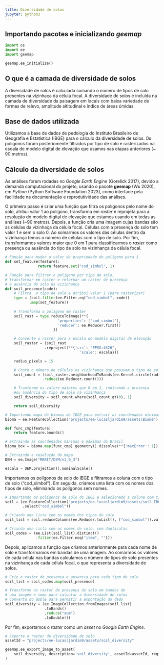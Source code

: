 ```yaml
---
title: Diversidade de solos
jupyter: python3
---
```




## Importando pacotes e inicializando *geemap*

```python
import os
import ee
import geemap
```

```python
geemap.ee_initialize()
```

## O que é a camada de diversidade de solos

A diversidade de solos é calculada somando o número de tipos de solo presentes na vizinhaça da célula focal. A diversidade de solos é incluída na camada de  diversidade da paisagem em locais com baixa variedade de formas de relevo, amplitude altitudinal e índice de áreas úmidas. 

## Base de dados utilizada

Utilizamos a base de dados de pedologia do Instituto Brasileiro de Geografia e Estatística (IBGE) para o cálculo da diversidade de solos. Os polígonos foram posteriomente filtrados por tipo de solo e rasterizados na escala do modelo digital de elevação que usamos nas etapas anteriores (~ 90 metros).

<!---
Incluir ano da base de dados para incluir nas referências.
-->

## Cálculo da diversidade de solos

As análises foram rodadas no *Google Earth Engine* (Gorelick 2017), devido a demanda computacional do projeto, usando o pacote **geemap** (Wu 2020), em *Python* (Python Software Foundation 2023), como interface pela facilidade na documentação e reprodutividade das análises. 

O primeiro passo é criar uma função que filtra os polígonos pelo nome do solo, atribui valor 1 ao polígono, transforma em *raster* e reprojeta para a resolução do modelo digital de elevação que estamos usando em todas as análises (~90 metros). Depois, a função cria uma imagem cujas bandas são as células da vizinhaça da célula focal. Células com a presença do solo tem valor 1 e sem o solo 0. Ao somarmos os valores das células dentro da vizinhança temos o número de células com o tipo de solo. Por fim, transformamos valores maior que 0 em 1 para classificarmos o *raster* como presença ou ausência do tipo de solo na vizinhança da célula focal.

```python
# Função para mudar o valor da propriedade do polígono para 1
def set_feature(feature):
               return feature.set("cod_simbol", 1)

# Função para filtrar o polígono por tipo de solo, 
# transformar em raster e retornar um raster de presença
# e ausência do solo na vizinhança     
def soil_presence(code):
    # Filtra  o tipo de solo e atribui valor 1 (para rasterizar)  
    type = (soil.filter(ee.Filter.eq("cod_simbol", code))
           .map(set_feature))
    
    # Transforma o polígono em raster
    soil_rast = type.reduceToImage(**{
                        'properties': ["cod_simbol"],
                        'reducer': ee.Reducer.first()
                      })

    # Converte o raster para a escala do modelo digital de elevação
    soil_raster = (soil_rast
                  .reproject(**{'crs': "EPSG:4326",
                                  'scale': escala}))

    radius_pixels = 15

    # Conte o número de células na vizinhança que possuem o tipo de solo selecionado
    soil_count = (soil_raster.neighborhoodToBands(ee.Kernel.circle(radius_pixels))
                 .reduce(ee.Reducer.count()))

    # Tranforme os valore maiores que 0 em 1, indicando a presença
    #ou ausência do tipo de solo na vizinhança
    soil_diversity = soil_count.where(soil_count.gt(0), 1)

    return soil_diversity
```

```python
# Importando mapa de biomas do IBGE para extrair as coordenadas mínimas e máximas do Brasil
bioma = ee.FeatureCollection("projects/ee-lucasljardim9/assets/Biome")

def func_cmp(feature):
    return feature.bounds() 

# Extraindo as coordenadas mínimas e máximas do Brasil
bioma_box = bioma.map(func_cmp).geometry().dissolve(**{'maxError': 1}).bounds()

# Extraindo a resolução do mapa
DEM = ee.Image("MERIT/DEM/v1_0_3") 

escala = DEM.projection().nominalScale()
```

Importamos os polígonos de solo do IBGE e filtramos a coluna com o tipo de solo ("cod_simbol"). Em seguida, criamos uma lista com os nomes dos tipos de solo, eliminando os polígonos sem nomes.

```python
# Importando os polígonos de solo do IBGE e selecionado a coluna com tipos de solo
soil = (ee.FeatureCollection("projects/ee-lucasljardim9/assets/soil_IBGE")
        .select("cod_simbol"))

# Criando uma lista com os nomes dos tipos de solo
soil_list = soil.reduceColumns(ee.Reducer.toList(), ["cod_simbol"]).values().get(0)

# Criando uma lista com os nomes de solo, sem duplicatas
soil_codes = (ee.List(soil_list).distinct()
              .filter(ee.Filter.neq("item", "")))
```

Depois, aplicamos a função que criamos anteriormente para cada nome de solo e transformamos em bandas de uma imagem. Ao somarmos os valores de cada célula nas bandas calculamos o número de tipos de solo presentes na vizinhança de cada célula focal, o que representa a diversidade de solos.

```python
# Crie o raster de presença e ausencia para cada tipo de solo
soil_list = soil_codes.map(soil_presence)

# Transforme os raster de presença de solo em bandas de 
# uma imagem e soma para calcular a diversidade de solos
# Converta do doble para permitir a exportação do dado
soil_diversity = (ee.ImageCollection.fromImages(soil_list)
                  .toBands()
                  .reduce("sum")
                  .toDouble())
```

Por fim, exportamos o *raster* como um *asset* no *Google Earth Engine*.

```python
# Exporte o raster de diversidade de solo 
assetId = "projects/ee-lucasljardim9/assets/soil_diversity"

geemap.ee_export_image_to_asset(
    soil_diversity, description='soil_diversity', assetId=assetId, region=bioma_box, scale=escala,maxPixels=1e13
)
```

